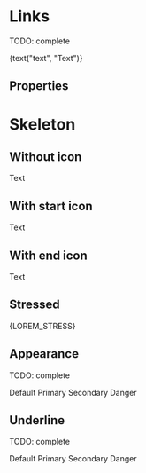 


<Meta title="Atoms/Link" component={Link} />

# Links

TODO: complete

<Preview>
  <Story name="default" parameters={{ decorators: [withKnobs, withA11y] }}>
    <Link
      href={text("href", "http://www.tiendanube.com")}
      target={select("target", ["_blank", "_parent", "_self", "_top"])}
      icon={ExternalLinkIcon}
      iconPosition={select("Icon Position", ["start", "end"])}
      onClick={action("onClick")}
    >
      {text("text", "Text")}
    </Link>
  </Story>
</Preview>

## Properties

<Props of={Link} />

# Skeleton

<Preview>
  <Story name="skeleton" parameters={{ decorators: [withKnobs, withA11y] }}>
    <Link.Skeleton />
  </Story>
</Preview>

## Without icon

<Preview withToolbar>
  <Story name="without icons">
    <Link href="http://www.tiendanube.com" target="_blank">
      Text
    </Link>
  </Story>
</Preview>

## With start icon

<Preview withToolbar>
  <Story name="with start icon">
    <Link
      href="http://www.tiendanube.com"
      target="_blank"
      icon={ExternalLinkIcon}
      iconPosition="start"
    >
      Text
    </Link>
  </Story>
</Preview>

## With end icon

<Preview withToolbar>
  <Story name="with end icon">
    <Link
      href="http://www.tiendanube.com"
      target="_blank"
      icon={ExternalLinkIcon}
      iconPosition="end"
    >
      Text
    </Link>
  </Story>
</Preview>

## Stressed

<Preview withToolbar>
  <Story name="stressed">
    <Link
      href="http://www.tiendanube.com"
      target="_blank"
      icon={ExternalLinkIcon}
      iconPosition="end"
    >
      {LOREM_STRESS}
    </Link>
  </Story>
</Preview>

## Appearance

TODO: complete

<Preview withToolbar>
  <Story name="appearance">
    <div>
      <div className="separate">
        <Link
          appearance="default"
          href="http://www.tiendanube.com"
          icon={ExternalLinkIcon}
          iconPosition="end"
        >
          Default
        </Link>
        <Link
          appearance="primary"
          href="http://www.tiendanube.com"
          icon={ExternalLinkIcon}
          iconPosition="end"
        >
          Primary
        </Link>
        <Link
          appearance="secondary"
          href="http://www.tiendanube.com"
          icon={ExternalLinkIcon}
          iconPosition="end"
        >
          Secondary
        </Link>
        <Link
          appearance="danger"
          href="http://www.tiendanube.com"
          icon={ExternalLinkIcon}
          iconPosition="end"
        >
          Danger
        </Link>
      </div>
    </div>
  </Story>
</Preview>

## Underline

TODO: complete

<Preview withToolbar>
  <Story name="underline">
    <div>
      <div className="separate">
        <Link
          appearance="default"
          href="http://www.tiendanube.com"
          underline
          icon={ExternalLinkIcon}
          iconPosition="end"
        >
          Default
        </Link>
        <Link
          appearance="primary"
          href="http://www.tiendanube.com"
          underline
          icon={ExternalLinkIcon}
          iconPosition="end"
        >
          Primary
        </Link>
        <Link
          appearance="secondary"
          href="http://www.tiendanube.com"
          underline
          icon={ExternalLinkIcon}
          iconPosition="end"
        >
          Secondary
        </Link>
        <Link
          appearance="danger"
          href="http://www.tiendanube.com"
          underline
          icon={ExternalLinkIcon}
          iconPosition="end"
        >
          Danger
        </Link>
      </div>
    </div>
  </Story>
</Preview>
